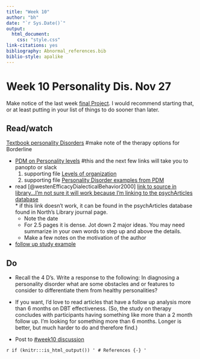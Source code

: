 ```yaml
---
title: "Week 10"
author: "bh"
date: "`r Sys.Date()`"
output: 
  html_document:
    css: "style.css"
link-citations: yes
bibliography: Abnormal_references.bib
biblio-style: apalike
---
```



# Week 10 Personality Dis. Nov 27 {#Week10} 

Make notice of the last week [final Project](https://docs.google.com/document/d/11GxIlOTqrcXQ-MlW9eikqR-dH_ErgsjCv8xu0Zj5S60/edit){target="_blank"}.  I would recommend starting that, or at least putting in your list of things to do sooner than later.  

## Read/watch

[Textbook personality Disorders](https://opentext.wsu.edu/abnormal-psych/chapter/module-13-personality-disorders/){target='_blank'} #make note of the therapy options for Borderline

* [PDM on Personality levels](https://northseattle.hosted.panopto.com/Panopto/Pages/Viewer.aspx?id=8d9d4140-098d-45c5-ae91-abd7013ff9f0){target='_blank'}  #this and the next few links will take you to panopto or slack
  1) supporting file [Levels of organization](){target='_blank'}
  2) supporting file [Personality Disorder examples from PDM](){target='_blank'}

* read [@westenEfficacyDialecticalBehavior2000]  [link to source in library...I'm not sure it will work because I'm linking to the psychArticles database](https://northseattle.idm.oclc.org/login?url=https://search.ebscohost.com/login.aspx?direct=true&db=pdh&bquery=AU+westen+AND+TI+dialectical+behavior+therapy&type=1&searchMode=Standard&site=ehost-live){target='_blank'}  
      * if this link doesn't work, it can be found in the psychArticles database found in North's Library journal page.
  * Note the date
  * For 2.5 pages it is dense. Jot down 2 major ideas.  You may need summarize in your own words to step up and above the details.  
  * Make a few notes on the motivation of the author
 
* [follow up study example](https://acamh.onlinelibrary.wiley.com/doi/full/10.1111/jcpp.13077?casa_token=mOamZoqXZS4AAAAA%3A1srQWWBtGfy14Zt2imV1539TfVzoDefV8wgNPwmck7xR_z1vQEscq9U3Y8_s16E2mrs_7ZfX5Qwlra7ejg){target="_blank"}


## Do

* Recall the 4 D's.  Write a response to the following:  In diagnosing a personality disorder what are some obstacles and or features to consider to differentiate them from healthy personalities? 

* If you want, I'd love to read articles that have a follow up analysis more than 6 months on DBT effectiveness.  (So, the study on therapy concludes with participants having something like more than a 2 month follow up.  I'm looking for something more than 6 months.  Longer is better, but much harder to do and therefore find.)

* Post to  [#week10 discussion](https://canvas.seattlecolleges.edu/courses/16722/modules/items/780096){target="_blank"}



`r if (knitr:::is_html_output()) '
# References {-}
'`